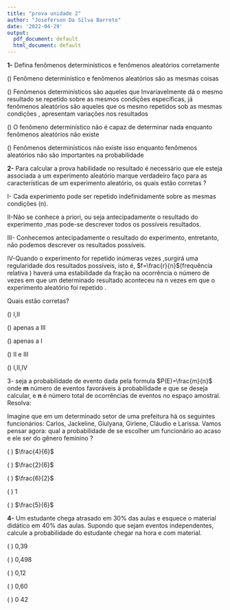 ```yaml
---
title: "prova unidade 2"
author: "Joseferson Da Silva Barreto"
date: '2022-04-29'
output:
  pdf_document: default
  html_document: default
---
```




**1-** Defina fenômenos determinísticos e fenômenos aleatórios corretamente 

() Fenômeno determinístico e fenômenos aleatórios são as mesmas coisas 
  
() Fenômenos determinísticos são aqueles que Invariavelmente dá o mesmo resultado se repetido sobre as mesmos condições específicas, já fenômenos aleatórios são aqueles que os mesmo repetidos sob as mesmas condições , apresentam variações nos resultados   

() O fenômeno determinístico não é capaz de determinar nada enquanto fenômenos aleatórios não existe  

() Fenômenos determinísticos não existe isso enquanto fenômenos aleatórios não são importantes na probabilidade 

 **2-** Para calcular a prova habilidade no resultado é necessário que ele esteja associada a um experimento aleatório marque verdadeiro faço para as características de um experimento aleatório, os quais estão corretas ?
 
I- Cada experimento pode ser repetido indefinidamente sobre as mesmas condições (n).

II-Não se conhece a priori,  ou seja antecipadamente o resultado do experimento ,mas pode-se descrever todos os possíveis resultados.

III- Conhecemos antecipadamente o resultado do experimento, entretanto, não podemos descrever os resultados possíveis.

IV-Quando o experimento for repetido inúmeras vezes ,surgirá uma regularidade dos resultados possíveis, isto é, $f=\frac{r}{n}$(frequência relativa ) haverá uma estabilidade da fração na ocorrência o número de vezes em que um determinado resultado aconteceu na n vezes em que o experimento aleatório foi repetido .

Quais estão corretas?


() I,II  

() apenas a III  

() apenas a I  

() II e III  

() I,II,IV



3- seja a probabilidade de evento dada pela formula $P(E)=\frac{m}{n}$ onde **m** número de eventos favoráveis à probabilidade e que
se deseja calcular,  e **n** é  número total de ocorrências de eventos no espaço
amostral. Resolva:

Imagine que em um determinado setor de uma prefeitura há
os seguintes funcionários: Carlos, Jackeline, Giulyana, Girlene,
Cláudio e Larissa.
Vamos pensar agora: qual a probabilidade de se
escolher um funcionário ao acaso e ele ser do gênero
feminino ?

( ) $\frac{4}{6}$  

( ) $\frac{2}{6}$

( ) $\frac{6}{2}$

( ) $1$ 

( ) $\frac{5}{6}$



 **4-** Um estudante chega atrasado em 30% das aulas e esquece o material didático em 40% das
aulas. Supondo que sejam eventos independentes, calcule a probabilidade do estudante
chegar na hora e com material.



( ) 0,39

( ) 0,498

( ) 0,12  

( ) 0,60   

( ) 0 42 

